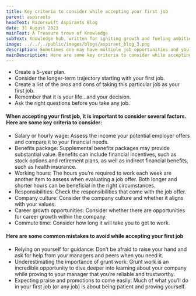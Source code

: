 ```yaml
---
title: Key criteria to consider while accepting your first job
parent: aspirants
headText: Razorswift Aspirants Blog
date: 31 August 2023
mainText: A Treasure trove of Knowledge
subText: Knowledge hub, written for igniting growth and fueling ambitions
image: ../../../public/images/blogs/aspirant_blog_3.png
description: Sometimes one may have multiple job opportunities and you are wondering which job to choose.
mainDescription: Here are some key criteria to consider while accepting your first job
---
```


- Create a 5-year plan.
- Consider the longer-term trajectory starting with your first job.
- Create a list of the pros and cons of taking this particular job as your first job.
- Remember that it is your life…and your decision.
- Ask the right questions before you take any job.

#### When accepting your first job, it is important to consider several factors. Here are some key criteria to consider:

- Salary or hourly wage: Assess the income your potential employer offers and compare it to your financial needs.
- Benefits package: Supplemental benefits packages may provide substantial value. Benefits can include financial incentives, such as stock options and retirement plans, as well as indirect financial benefits, such as health insurance.
- Working hours: The hours you’re required to work each week are another item to assess when evaluating a job offer. Both longer and shorter hours can be beneficial in the right circumstances.
- Responsibilities: Check the responsibilities that come with the job offer.
- Company culture: Consider the company culture and whether it aligns with your values.
- Career growth opportunities: Consider whether there are opportunities for career growth within the company.
- Commute time: Consider how long it will take you to get to work.

#### Here are some common mistakes to avoid while accepting your first job

- Relying on yourself for guidance: Don’t be afraid to raise your hand and ask for help from your managers and peers when you need it.
- Underestimating the importance of grunt work: Grunt work is an incredible opportunity to dive deeper into learning about your company while proving to your manager that you’re reliable and trustworthy.
- Expecting praise and promotions to come easily: Much of what you’ll do in your first job (or any job) is about being patient and proving yourself.
